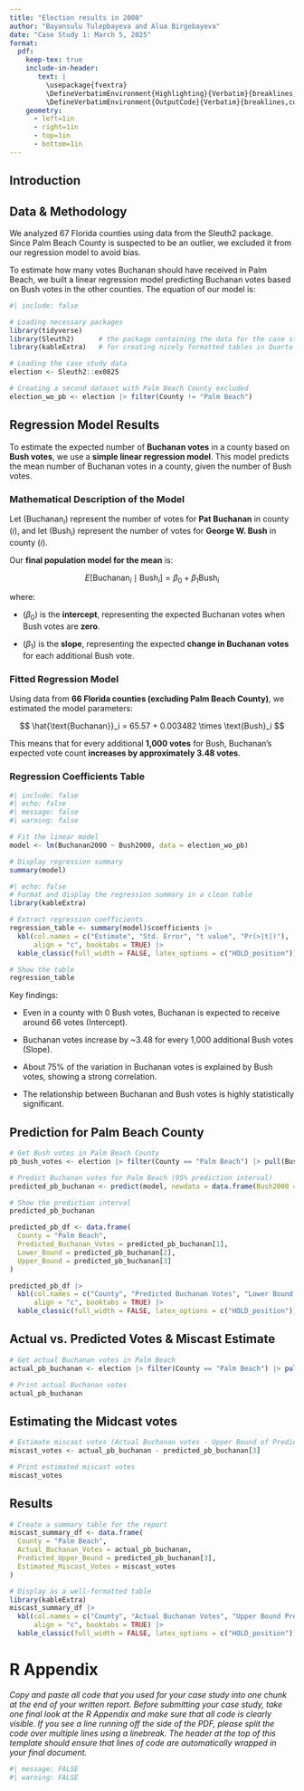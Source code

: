 ```yaml
---
title: "Election results in 2000"
author: "Bayansulu Tulepbayeva and Alua Birgebayeva"
date: "Case Study 1: March 5, 2025"
format: 
  pdf:
    keep-tex: true
    include-in-header: 
       text: |
         \usepackage{fvextra}
         \DefineVerbatimEnvironment{Highlighting}{Verbatim}{breaklines,commandchars=\\\{\}}
         \DefineVerbatimEnvironment{OutputCode}{Verbatim}{breaklines,commandchars=\\\{\}}
    geometry: 
      - left=1in
      - right=1in
      - top=1in
      - bottom=1in
---
```


## Introduction


## Data & Methodology

We analyzed 67 Florida counties using data from the Sleuth2 package. Since Palm Beach County is suspected to be an outlier, we excluded it from our regression model to avoid bias.

To estimate how many votes Buchanan should have received in Palm Beach, we built a linear regression model predicting Buchanan votes based on Bush votes in the other counties. The equation of our model is:
```r
#| include: false

# Loading necessary packages
library(tidyverse)
library(Sleuth2)      # the package containing the data for the case study
library(kableExtra)   # for creating nicely formatted tables in Quarto

# Loading the case study data
election <- Sleuth2::ex0825

# Creating a second dataset with Palm Beach County excluded
election_wo_pb <- election |> filter(County != "Palm Beach")

```

## Regression Model Results

To estimate the expected number of **Buchanan votes** in a county based on **Bush votes**, we use a **simple linear regression model**. This model predicts the mean number of Buchanan votes in a county, given the number of Bush votes.

### Mathematical Description of the Model

Let $(\text{Buchanan}_i)$ represent the number of votes for **Pat Buchanan** in county $(i)$, and let $(\text{Bush}_i)$ represent the number of votes for **George W. Bush** in county $(i)$.

Our **final population model for the mean** is:

$$
E[\text{Buchanan}_i \mid \text{Bush}_i] = \beta_0 + \beta_1 \text{Bush}_i
$$

where:

- $(\beta_0)$ is the **intercept**, representing the expected Buchanan votes when Bush votes are **zero**.

- $(\beta_1)$ is the **slope**, representing the expected **change in Buchanan votes** for each additional Bush vote.

### Fitted Regression Model

Using data from **66 Florida counties (excluding Palm Beach County)**, we estimated the model parameters:

$$
\hat{\text{Buchanan}}_i = 65.57 + 0.003482 \times \text{Bush}_i
$$

This means that for every additional **1,000 votes** for Bush, Buchanan’s expected vote count **increases by approximately 3.48 votes**.

### Regression Coefficients Table


```r
#| include: false
#| echo: false
#| message: false
#| warning: false

# Fit the linear model
model <- lm(Buchanan2000 ~ Bush2000, data = election_wo_pb)

# Display regression summary
summary(model)

```

```r
#| echo: false
# Format and display the regression summary in a clean table
library(kableExtra)

# Extract regression coefficients
regression_table <- summary(model)$coefficients |> 
  kbl(col.names = c("Estimate", "Std. Error", "t value", "Pr(>|t|)"), 
      align = "c", booktabs = TRUE) |> 
  kable_classic(full_width = FALSE, latex_options = c("HOLD_position"))

# Show the table
regression_table

```

Key findings:

- Even in a county with 0 Bush votes, Buchanan is expected to receive around 66 votes (Intercept). 

- Buchanan votes increase by ~3.48 for every 1,000 additional Bush votes (Slope).

- About 75% of the variation in Buchanan votes is explained by Bush votes, showing a strong correlation.

- The relationship between Buchanan and Bush votes is highly statistically significant.

## Prediction for Palm Beach County 

```r
# Get Bush votes in Palm Beach County
pb_bush_votes <- election |> filter(County == "Palm Beach") |> pull(Bush2000)

# Predict Buchanan votes for Palm Beach (95% prediction interval)
predicted_pb_buchanan <- predict(model, newdata = data.frame(Bush2000 = pb_bush_votes), interval = "prediction", level = 0.95)

# Show the prediction interval
predicted_pb_buchanan

predicted_pb_df <- data.frame(
  County = "Palm Beach",
  Predicted_Buchanan_Votes = predicted_pb_buchanan[1],
  Lower_Bound = predicted_pb_buchanan[2],
  Upper_Bound = predicted_pb_buchanan[3]
)

predicted_pb_df |> 
  kbl(col.names = c("County", "Predicted Buchanan Votes", "Lower Bound (95% CI)", "Upper Bound (95% CI)"), 
      align = "c", booktabs = TRUE) |> 
  kable_classic(full_width = FALSE, latex_options = c("HOLD_position"))

```

## Actual vs. Predicted Votes & Miscast Estimate

```r
# Get actual Buchanan votes in Palm Beach
actual_pb_buchanan <- election |> filter(County == "Palm Beach") |> pull(Buchanan2000)

# Print actual Buchanan votes
actual_pb_buchanan

```

## Estimating the Midcast votes 

```r
# Estimate miscast votes (Actual Buchanan votes - Upper Bound of Prediction Interval)
miscast_votes <- actual_pb_buchanan - predicted_pb_buchanan[3]

# Print estimated miscast votes
miscast_votes

```
 
 
## Results 

```r
# Create a summary table for the report
miscast_summary_df <- data.frame(
  County = "Palm Beach",
  Actual_Buchanan_Votes = actual_pb_buchanan,
  Predicted_Upper_Bound = predicted_pb_buchanan[3],
  Estimated_Miscast_Votes = miscast_votes
)

# Display as a well-formatted table
library(kableExtra)
miscast_summary_df |> 
  kbl(col.names = c("County", "Actual Buchanan Votes", "Upper Bound Prediction", "Estimated Miscast Votes"), 
      align = "c", booktabs = TRUE) |> 
  kable_classic(full_width = FALSE, latex_options = c("HOLD_position"))

```


# R Appendix

_Copy and paste all code that you used for your case study into one chunk at the end of your written report. Before submitting your case study, take one final look at the R Appendix and make sure that all code is clearly visible. If you see a line running off the side of the PDF, please split the code over multiple lines using a linebreak. The header at the top of this template should ensure that lines of code are automatically wrapped in your final document._

```r
#| message: FALSE
#| warning: FALSE


```
